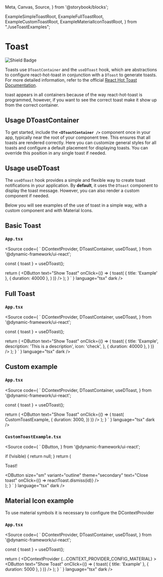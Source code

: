   Meta,
  Canvas,
  Source,
} from '@storybook/blocks';

  ExampleSimpleToastRoot,
  ExampleFullToastRoot,
  ExampleCustomToastRoot,
  ExampleMaterialIconToastRoot,
} from "./useToastExamples";


<Meta title="Design System/Patterns/Toast" />

# Toast

![Shield Badge](https://img.shields.io/badge/Abstraction%20Component-4848b7)

Toasts use `DToastContainer` and the `useDToast` hook, which are abstractions to configure react-hot-toast in conjunction with
a `DToast` to generate toasts. For more detailed information, refer to the official [React Hot Toast Documentation](https://react-hot-toast.com/docs).
<br />

<DAlert soft type="warning" className='py-1 mb-8'>
  toast appears in all containers because of the way react-hot-toast is programmed, however,
  if you want to see the correct toast make it show up from the correct container.
</DAlert>

## Usage DToastContainer

To get started, include the **`<DToastContainer />`** component once in your app, typically near the root of your component tree.
This ensures that all toasts are rendered correctly. Here you can customize general styles for all toasts and configure a default
placement for displaying toasts. You can override this position in any single toast if needed.

## Usage useDToast

The `useDToast` hook provides a simple and flexible way to create toast notifications in your application. By **default**, it uses the
`DToast` component to display the toast message. However, you can also render a custom component if needed.

Below you will see examples of the use of toast in a simple way, with a custom component and with Material Icons.

## Basic Toast

### `App.tsx`

<Source
  code={
  `
  DContextProvider,
  DToastContainer,
  useDToast,
} from '@dynamic-framework/ui-react';

  const { toast } = useDToast();

  return (
    <DContextProvider>
      <DButton
        text="Show Toast"
        onClick={() => (
          toast(
            { title: 'Example' },
            { duration: 40000 },
          )
        )}
      />
      <DToastContainer
        position="top-right"
      />
    </DContextProvider>
  );
}
`
  }
  language="tsx"
  dark
/>

<Canvas>
  <div className="d-flex flex-column justify-content-end align-items-end" style={{ height: '300px' }}>
    <ExampleSimpleToastRoot />
  </div>
</Canvas>

## Full Toast

### `App.tsx`

<Source
  code={
    `
  DContextProvider,
  DToastContainer,
  useDToast,
} from '@dynamic-framework/ui-react';

  const { toast } = useDToast();

  return (
    <DContextProvider>
      <DButton
        text="Show Toast"
        onClick={() => (
          toast(
            {
              title: 'Example',
              description: 'This is a description',
              icon: 'check',
            },
            { duration: 40000 },
          )
        )}
      />
      <DToastContainer
        position="top-right"
      />
    </DContextProvider>
  );
}
`
  }
  language="tsx"
  dark
/>

<Canvas>
  <div className="d-flex flex-column justify-content-end align-items-end" style={{ height: '300px' }}>
    <ExampleFullToastRoot />
  </div>
</Canvas>

## Custom example

### `App.tsx`

<Source
  code={
    `
  DContextProvider,
  DToastContainer,
  useDToast,
} from '@dynamic-framework/ui-react';


  const { toast } = useDToast();

  return (
    <DContextProvider>
      <DButton
        text="Show Toast"
        onClick={() => (
          toast(
            CustomToastExample,
          {
            duration: 3000,
          })
        )}
      />
      <DToastContainer
        position="top-right"
      />
    </DContextProvider>
  );
    }
`
  }
  language="tsx"
  dark
/>

### `CustomToastExample.tsx`

<Source
  code={
    `
  DButton,
} from '@dynamic-framework/ui-react';

  if (!visible) {
    return null;
  }
  return (
    <div className="bg-surface-secondary rounded-2 p-4 text-center">
      <p className="fw-bold mt-0">Toast!</p>
      <DButton
        size="sm"
        variant="outline"
        theme="secondary"
        text="Close toast"
        onClick={() => reactToast.dismiss(id)}
      />
    </div>
  );
}
`
  }
  language="tsx"
  dark
/>

<Canvas>
  <div className="d-flex flex-column justify-content-end align-items-end" style={{ height: '300px' }}>
    <ExampleCustomToastRoot />
  </div>
</Canvas>


## Material Icon example

To use material symbols it is necessary to configure the DContextProvider

### `App.tsx`

<Source
  code={
    `
  DContextProvider,
  DToastContainer,
  useDToast,
} from '@dynamic-framework/ui-react';


  const { toast } = useDToast();

  return (
    <DContextProvider
      {...CONTEXT_PROVIDER_CONFIG_MATERIAL}
    >
      <DButton
        text="Show Toast"
        onClick={() => (
          toast(
            { title: 'Example' },
            { duration: 5000 },
          )
        )}
      />
      <DToastContainer
        key="material-icon-toast-container"
        position="top-right"
      />
    </DContextProvider>
  );
}
`
  }
  language="tsx"
  dark
/>

<Canvas>
  <div className="d-flex flex-column justify-content-end align-items-end" style={{ height: '300px' }}>
    <ExampleMaterialIconToastRoot />
  </div>
</Canvas>
